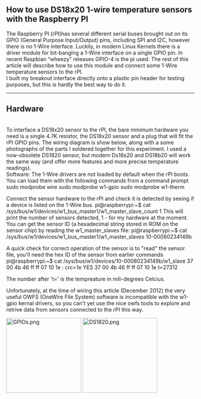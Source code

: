 == How to use DS18x20 1-wire temperature sensors with the Raspberry PI ==

The Raspberry PI (rPI)has several different serial buses brought out on its GPIO (General Purpose Input/Output) pins, including SPI and I2C, however there is no 1-Wire interface. Luckily, in modern Linux Kernels there is a driver module for bit-banging a 1-Wire interface on a single GPIO pin. In recent Raspbian “wheezy” releases GPIO-4 is the pi used. The rest of this article will describe how to use this module and connect some 1-Wire temperature sensors to the rPI.<br> 

I built my breakout interface directly onto a plastic pin header for testing purposes, but this is hardly the best way to do it.<br> 

----

== Hardware ==
<br>To interface a DS18x20 sensor to the rPI, the bare minimum hardware you need is a single 4.7K resistor, the DS18x20 sensor and a plug that will fit the rPI GPIO pins. The wiring diagram is show below, along with a some photographs of the parts I soldered together for this experiment. I used a now-obsolete DS1820 sensor, but modern Ds18s20 and DS18b20 will work the same way (and offer more features and more precise temperature readings).<br> 

Software:
The 1-Wire drivers are not loaded by default when the rPI boots. You can load them with the following commands from a command prompt
sudo modprobe wire
sudo modprobe w1-gpio
sudo modprobe w1-therm

Connect the sensor hardware to the rPI and check it is detected by seeing if a device is listed on the 1-Wire bus.
pi@raspberrypi:~$ cat /sys/bus/w1/devices/w1_bus_master1/w1_master_slave_count 
1
This will print the number of sensors detected, 1 - for my hardware at the moment. You can get the sensor ID (a hexadecimal string stored in ROM on the sensor chip) by reading the w1_master_slaves file:
pi@raspberrypi:~$ cat /sys/bus/w1/devices/w1_bus_master1/w1_master_slaves
10-00080234149b

A quick check for correct operation of the sensor is to "read" the sensor file, you'll need the hex ID of the sensor from earlier commands
pi@raspberrypi:~$ cat /sys/bus/w1/devices/10-00080234149b/w1_slave 
37 00 4b 46 ff ff 07 10 1e : crc=1e YES
37 00 4b 46 ff ff 07 10 1e t=27312

The number after 't=' is the tempreature in mili-degrees Celcius.

Unfortunately, at the time of wiring this article (December 2012) the very useful OWFS (OneWire File System) software is incompatible with the w1-gpio kernal drivers, so you can't yet use the nice owfs tools to explore and retrive data from sensors connected to the rPI this way. 

[[Image:GPIOs.png|thumb|right|200px]] [[Image:DS1820.png|thumb|200px]]
